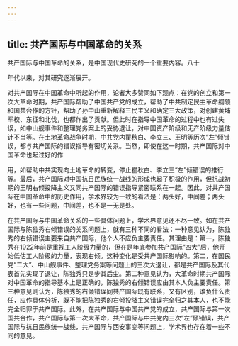 ```yaml
---
---
---
```

title: 共产国际与中国革命的关系
---



共产国际与中国革命的关系，是中国现代史研究的一个重要内容。八十

年代以来，对其研究逐渐展开。

对共产国际在中国革命中所起的作用，论者大多赞同如下观点：在党的创立和第一次大革命时期，共产国际帮助了中国共产党的成立，帮助了中共制定民主革命纲领和国共合作的方针，帮助了孙中山重新解释三民主义和确定三大政策，对创建黄埔军校、东征和北伐，也都作出了贡献。但此时在指导中国革命的过程中也有过失误，如中山舰事件和整理党务案上的妥协退让，对中国资产阶级和无产阶级力量估计不当等。在土地革命战争时期，中共党内瞿秋白、李立三、王明等历次“左”倾错误，都与共产国际的错误指导有密切关系。当然，即使在这一时期，共产国际对中国革命也起过好的作

用，如帮助中共实现向土地革命的转变，停止瞿秋白、李立三“左”倾错误的推行等。最后，共产国际对中国抗日民族统一战线的形成也起了积极的作用，但抗战初期的王明右倾投降主义又同共产国际的错误指导紧密联系在一起。因此，对共产国际在中国革命中的历史作用，学术界较为一致的看法是：两头好，中间差；两头好，也有一些问题，中间差，也不是一无是处。

在共产国际与中国革命关系的一些具体问题上，学术界意见还不尽一致。如在共产国际与陈独秀右倾错误的关系问题上，就有三种不同的看法：一种意见认为，陈独秀的右倾错误主要来自共产国际，他个人不应负主要责任。其理由是：第一，陈独秀在1922年前是重视工人阶级力量的，但在是年底参加共产国际“四大”后，他开始低估工人阶级的力量，表现右倾。这种变化是受共产国际影响的。第二，在国民党“二大”、中山舰事件、整理党务案等问题上的三次大退让，都是共产国际及其代表首先实现了退让，陈独秀只是步其后尘。第二种意见认为，大革命时期共产国际对中国革命的指导基本上是正确的，陈独秀的右倾错误应由其本人负主要责任。第三种意见则认为，陈独秀的右倾错误同共产国际既有联系，又有区别，谁负什么责任，应作具体分析，既不能把陈独秀的右倾投降主义错误完全归之其本人，也不能完全归罪于共产国际。此外，在共产国际与中国共产党的成立，共产国际与第一次国共合作，共产国际与第一次大革命，共产国际与中共党内三次“左”倾错误，共产国际与抗日民族统一战线，共产国际与西安事变等问题上，学术界也存在着一些不同的意见。